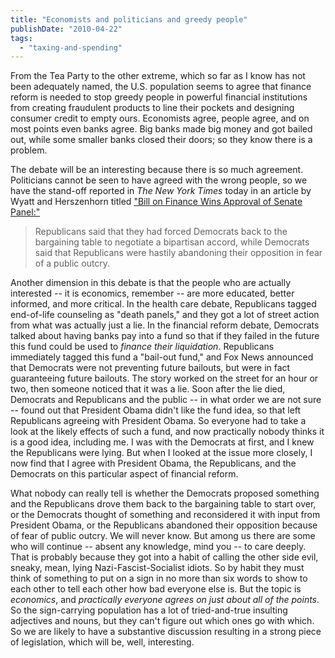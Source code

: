 ```yaml
---
title: "Economists and politicians and greedy people"
publishDate: "2010-04-22"
tags: 
  - "taxing-and-spending"
---
```


From the Tea Party to the other extreme, which so far as I know has not been adequately named, the U.S. population seems to agree that finance reform is needed to stop greedy people in powerful financial institutions from creating fraudulent products to line their pockets and designing consumer credit to empty ours. Economists agree, people agree, and on most points even banks agree. Big banks made big money and got bailed out, while some smaller banks closed their doors; so they know there is a problem.

The debate will be an interesting because there is so much agreement. Politicians cannot be seen to have agreed with the wrong people, so we have the stand-off reported in _The New York Times_ today in an article by Wyatt and Herszenhorn titled ["Bill on Finance Wins Approval of Senate Panel:"](http://www.nytimes.com/2010/04/22/business/22regulate.html?th&emc=th)

> Republicans said that they had forced Democrats back to the bargaining table to negotiate a bipartisan accord, while Democrats said that Republicans were hastily abandoning their opposition in fear of a public outcry.

Another dimension in this debate is that the people who are actually interested -- it is economics, remember -- are more educated, better informed, and more critical. In the health care debate, Republicans tagged end-of-life counseling as "death panels," and they got a lot of street action from what was actually just a lie. In the financial reform debate, Democrats talked about having banks pay into a fund so that if they failed in the future this fund could be used to _finance their liquidation_. Republicans immediately tagged this fund a "bail-out fund," and Fox News announced that Democrats were not preventing future bailouts, but were in fact guaranteeing future bailouts. The story worked on the street for an hour or two, then someone noticed that it was a lie. Soon after the lie died, Democrats and Republicans and the public -- in what order we are not sure -- found out that President Obama didn't like the fund idea, so that left Republicans agreeing with President Obama. So everyone had to take a look at the likely effects of such a fund, and now practically nobody thinks it is a good idea, including me. I was with the Democrats at first, and I knew the Republicans were lying. But when I looked at the issue more closely, I now find that I agree with President Obama, the Republicans, and the Democrats on this particular aspect of financial reform.

What nobody can really tell is whether the Democrats proposed something and the Republicans drove them back to the bargaining table to start over, or the Democrats thought of something and reconsidered it with input from President Obama, or the Republicans abandoned their opposition because of fear of public outcry. We will never know. But among us there are some who will continue -- absent any knowledge, mind you -- to care deeply. That is probably because they got into a habit of calling the other side evil, sneaky, mean, lying Nazi-Fascist-Socialist idiots. So by habit they must think of something to put on a sign in no more than six words to show to each other to tell each other how bad everyone else is. But the topic is _economics_, and _practically everyone agrees on just about all of the points_. So the sign-carrying population has a lot of tried-and-true insulting adjectives and nouns, but they can't figure out which ones go with which. So we are likely to have a substantive discussion resulting in a strong piece of legislation, which will be, well, interesting.
